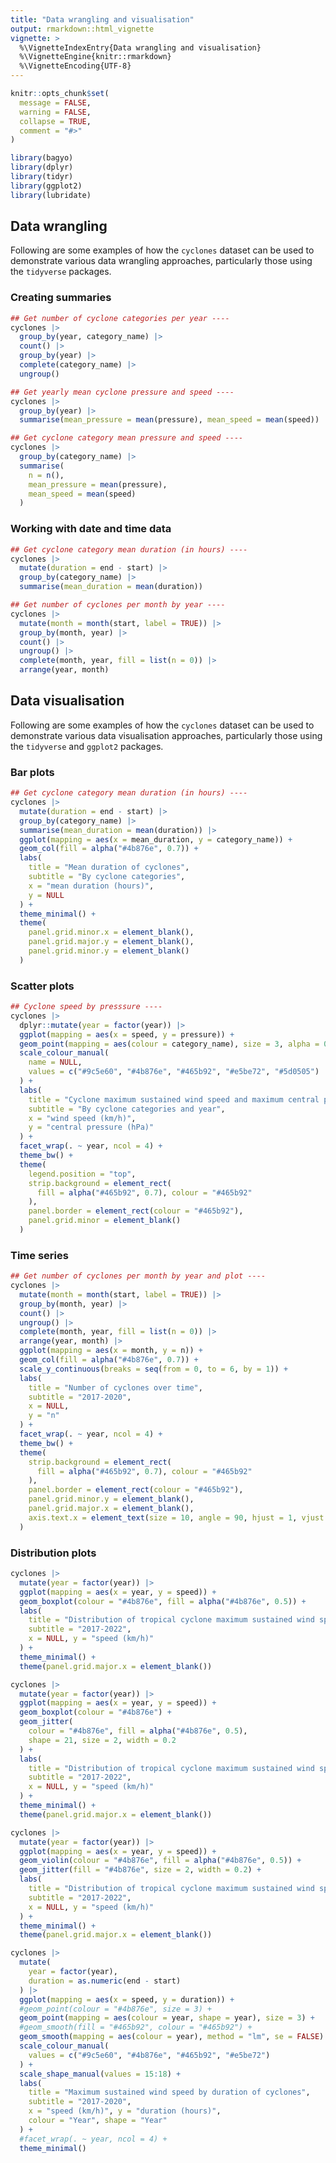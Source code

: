 ```yaml
---
title: "Data wrangling and visualisation"
output: rmarkdown::html_vignette
vignette: >
  %\VignetteIndexEntry{Data wrangling and visualisation}
  %\VignetteEngine{knitr::rmarkdown}
  %\VignetteEncoding{UTF-8}
---
```


```r
knitr::opts_chunk$set(
  message = FALSE,
  warning = FALSE,
  collapse = TRUE,
  comment = "#>"
)
```

```r
library(bagyo)
library(dplyr)
library(tidyr)
library(ggplot2)
library(lubridate)
```

## Data wrangling

Following are some examples of how the `cyclones` dataset can be used to demonstrate various data wrangling approaches, particularly those using the `tidyverse` packages.

### Creating summaries

```r
## Get number of cyclone categories per year ----
cyclones |>
  group_by(year, category_name) |>
  count() |>
  group_by(year) |>
  complete(category_name) |>
  ungroup()
```

```r
## Get yearly mean cyclone pressure and speed ----
cyclones |>
  group_by(year) |>
  summarise(mean_pressure = mean(pressure), mean_speed = mean(speed))
```

```r
## Get cyclone category mean pressure and speed ----
cyclones |>
  group_by(category_name) |>
  summarise(
    n = n(),
    mean_pressure = mean(pressure), 
    mean_speed = mean(speed)
  )
```

### Working with date and time data

```r
## Get cyclone category mean duration (in hours) ----
cyclones |>
  mutate(duration = end - start) |>
  group_by(category_name) |>
  summarise(mean_duration = mean(duration))
```

```r
## Get number of cyclones per month by year ----
cyclones |>
  mutate(month = month(start, label = TRUE)) |>
  group_by(month, year) |>
  count() |>
  ungroup() |>
  complete(month, year, fill = list(n = 0)) |>
  arrange(year, month)
```

## Data visualisation

Following are some examples of how the `cyclones` dataset can be used to demonstrate various data visualisation approaches, particularly those using the `tidyverse` and `ggplot2` packages.

### Bar plots

```r
## Get cyclone category mean duration (in hours) ----
cyclones |>
  mutate(duration = end - start) |>
  group_by(category_name) |>
  summarise(mean_duration = mean(duration)) |>
  ggplot(mapping = aes(x = mean_duration, y = category_name)) +
  geom_col(fill = alpha("#4b876e", 0.7)) +
  labs(
    title = "Mean duration of cyclones",
    subtitle = "By cyclone categories",
    x = "mean duration (hours)",
    y = NULL
  ) +
  theme_minimal() +
  theme(
    panel.grid.minor.x = element_blank(),
    panel.grid.major.y = element_blank(),
    panel.grid.minor.y = element_blank()
  )
```

### Scatter plots

```r
## Cyclone speed by presssure ----
cyclones |>
  dplyr::mutate(year = factor(year)) |>
  ggplot(mapping = aes(x = speed, y = pressure)) +
  geom_point(mapping = aes(colour = category_name), size = 3, alpha = 0.7) +
  scale_colour_manual(
    name = NULL,
    values = c("#9c5e60", "#4b876e", "#465b92", "#e5be72", "#5d0505")
  ) +
  labs(
    title = "Cyclone maximum sustained wind speed and maximum central pressure",
    subtitle = "By cyclone categories and year",
    x = "wind speed (km/h)",
    y = "central pressure (hPa)"
  ) +
  facet_wrap(. ~ year, ncol = 4) +
  theme_bw() +
  theme(
    legend.position = "top",
    strip.background = element_rect(
      fill = alpha("#465b92", 0.7), colour = "#465b92"
    ),
    panel.border = element_rect(colour = "#465b92"),
    panel.grid.minor = element_blank()
  )
```

### Time series

```r
## Get number of cyclones per month by year and plot ----
cyclones |>
  mutate(month = month(start, label = TRUE)) |>
  group_by(month, year) |>
  count() |>
  ungroup() |>
  complete(month, year, fill = list(n = 0)) |>
  arrange(year, month) |>
  ggplot(mapping = aes(x = month, y = n)) +
  geom_col(fill = alpha("#4b876e", 0.7)) +
  scale_y_continuous(breaks = seq(from = 0, to = 6, by = 1)) +
  labs(
    title = "Number of cyclones over time",
    subtitle = "2017-2020",
    x = NULL,
    y = "n"
  ) +
  facet_wrap(. ~ year, ncol = 4) +
  theme_bw() +
  theme(
    strip.background = element_rect(
      fill = alpha("#465b92", 0.7), colour = "#465b92"
    ),
    panel.border = element_rect(colour = "#465b92"),
    panel.grid.minor.y = element_blank(),
    panel.grid.major.x = element_blank(),
    axis.text.x = element_text(size = 10, angle = 90, hjust = 1, vjust = 0.5)
  )
```

### Distribution plots

```r
cyclones |>
  mutate(year = factor(year)) |>
  ggplot(mapping = aes(x = year, y = speed)) +
  geom_boxplot(colour = "#4b876e", fill = alpha("#4b876e", 0.5)) +
  labs(
    title = "Distribution of tropical cyclone maximum sustained wind speed",
    subtitle = "2017-2022",
    x = NULL, y = "speed (km/h)"
  ) +
  theme_minimal() +
  theme(panel.grid.major.x = element_blank())
```


```r
cyclones |>
  mutate(year = factor(year)) |>
  ggplot(mapping = aes(x = year, y = speed)) +
  geom_boxplot(colour = "#4b876e") +
  geom_jitter(
    colour = "#4b876e", fill = alpha("#4b876e", 0.5),
    shape = 21, size = 2, width = 0.2
  ) +
  labs(
    title = "Distribution of tropical cyclone maximum sustained wind speed",
    subtitle = "2017-2022",
    x = NULL, y = "speed (km/h)"
  ) +
  theme_minimal() +
  theme(panel.grid.major.x = element_blank())
```

```r
cyclones |>
  mutate(year = factor(year)) |>
  ggplot(mapping = aes(x = year, y = speed)) +
  geom_violin(colour = "#4b876e", fill = alpha("#4b876e", 0.5)) +
  geom_jitter(fill = "#4b876e", size = 2, width = 0.2) +
  labs(
    title = "Distribution of tropical cyclone maximum sustained wind speed",
    subtitle = "2017-2022",
    x = NULL, y = "speed (km/h)"
  ) +
  theme_minimal() +
  theme(panel.grid.major.x = element_blank())
```


```r
cyclones |>
  mutate(
    year = factor(year),
    duration = as.numeric(end - start)
  ) |>
  ggplot(mapping = aes(x = speed, y = duration)) +
  #geom_point(colour = "#4b876e", size = 3) +
  geom_point(mapping = aes(colour = year, shape = year), size = 3) +
  #geom_smooth(fill = "#465b92", colour = "#465b92") +
  geom_smooth(mapping = aes(colour = year), method = "lm", se = FALSE) +
  scale_colour_manual(
    values = c("#9c5e60", "#4b876e", "#465b92", "#e5be72")
  ) +
  scale_shape_manual(values = 15:18) +
  labs(
    title = "Maximum sustained wind speed by duration of cyclones",
    subtitle = "2017-2020",
    x = "speed (km/h)", y = "duration (hours)",
    colour = "Year", shape = "Year"
  ) +
  #facet_wrap(. ~ year, ncol = 4) +
  theme_minimal()
```
